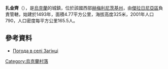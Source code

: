 {{coord|49|12|18|N|27|9|14|E|scale:100000|display=title}}

'''扎金齊'''（{{lang-uk|Загінці}}），是[[烏克蘭|烏克蘭]]的城鎮，位於該國西部[[赫梅利尼茨基州|赫梅利尼茨基州]]，由[[傑拉日尼亞區|傑拉日尼亞區]]負責管轄，始建於1493年，面積4.77平方公里，海拔高度325米，2001年人口790，人口密度每平方公里165.5人。

==參考資料==
* [http://weather.in.ua/ua/hmel'nickaja/8153 Погода в селі Загінці] {{Wayback|url=http://weather.in.ua/ua/hmel'nickaja/8153 |date=20160305115355 }}

{{Ukraine-geo-stub}}
[[Category:烏克蘭村落|Category:烏克蘭村落]]